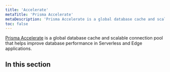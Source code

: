 ```yaml
---
title: 'Accelerate'
metaTitle: 'Prisma Accelerate'
metaDescription: 'Prisma Accelerate is a global database cache and scalable connection pool that helps improve database performance in Serverless and Edge applications.'
toc: false
---
```


<TopBlock>

[Prisma Accelerate](http://www.pris.ly/accelerate) is a global database cache and scalable connection pool that helps improve database performance in Serverless and Edge applications.

</TopBlock>

## In this section

<Subsections depth="3" />
